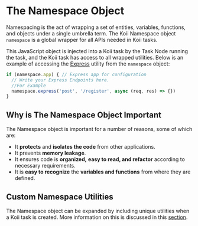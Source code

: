 # The Namespace Object

Namespacing is the act of wrapping a set of entities, variables, functions, and objects under a single umbrella term. The Koii Namespace object `namespace` is a global wrapper for all APIs needed in Koii tasks.&#x20;

This JavaScript object is injected into a Koii task by the Task Node running the task, and the Koii task has access to all wrapped utilities. Below is an example of accessing the [Express](https://expressjs.com/) utility from the `namespace` object:

```javascript
if (namespace.app) { // Express app for configuration
  // Write your Express Endpoints here.
  //For Example
  namespace.express('post', '/register', async (req, res) => {})
}
```

## Why is The Namespace Object Important&#x20;

The Namespace object is important for a number of reasons, some of which are:

* It **protects** and **isolates the code** from other applications.
* It prevents **memory leakage**.
* It ensures code is **organized,** **easy to read, and refactor** according to necessary requirements.
* It is **easy to recognize** the **variables and functions** from where they are defined.

## Custom Namespace Utilities

The Namespace object can be expanded by including unique utilities when a Koii task is created. More information on this is discussed in this [section](customizing-the-namespace.md).



